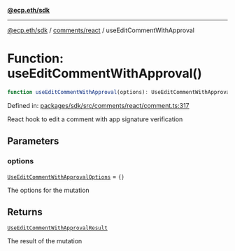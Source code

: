 [**@ecp.eth/sdk**](../../../index.mdx)

***

[@ecp.eth/sdk](/sdk-reference/index.mdx) / [comments/react](/sdk-reference/comments/react/index.mdx) / useEditCommentWithApproval

# Function: useEditCommentWithApproval()

```ts
function useEditCommentWithApproval(options): UseEditCommentWithApprovalResult;
```

Defined in: [packages/sdk/src/comments/react/comment.ts:317](https://github.com/ecp-eth/comments-monorepo/blob/main/packages/sdk/src/comments/react/comment.ts#L317)

React hook to edit a comment with app signature verification

## Parameters

### options

[`UseEditCommentWithApprovalOptions`](/sdk-reference/comments/react/type-aliases/UseEditCommentWithApprovalOptions.mdx) = `{}`

The options for the mutation

## Returns

[`UseEditCommentWithApprovalResult`](/sdk-reference/comments/react/type-aliases/UseEditCommentWithApprovalResult.mdx)

The result of the mutation

